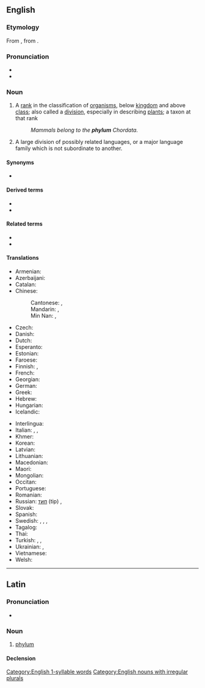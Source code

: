 ==English==
{{wikipedia|phylum|lang=en}}

===Etymology===
From {{etyl|la|en}} {{m|la|phylum}}, from {{etyl|grc|en}} {{m|grc|φῦλον||tribe, race}}.

===Pronunciation===
* {{IPA|/ˈfaɪləm/|lang=en}}
* {{rhymes|lang=en|ləm}}
{{rfap|lang=en}}

===Noun===
{{en-noun|phyla|phylums}}

# {{lb|en|taxonomy}} A [[rank]] in the classification of [[organism]]s, below [[kingdom]] and above [[class]]; also called a [[division]], especially in describing [[plant]]s; a taxon at that rank
#: ''Mammals belong to the '''phylum''' Chordata.''
# {{lb|en|linguistics}} A large division of possibly related languages, or a major language family which is not subordinate to another.

====Synonyms====
* {{sense|group of languages}} {{l|en|superstock}}

====Derived terms====
* {{l|en|subphylum}}
* {{l|en|superphylum}}

====Related terms====
* {{l|en|phylo-}}
* {{l|en|phylon}}

====Translations====
{{trans-top|(biology, taxonomy) A rank in the classification of organisms, below kingdom and above class}}
* Armenian: {{t+|hy|տիպ}}
* Azerbaijani: {{t+|az|tip}}
* Catalan: {{t|ca|fílum|m}}
* Chinese:
*: Cantonese: {{t|yue|門|sc=Hani}}, {{t|yue|门|tr=mun4|sc=Hani}}
*: Mandarin: {{t+|cmn|門|sc=Hani}}, {{t+|cmn|门|tr=mén|sc=Hani}}
*: Min Nan: {{t+|nan|門|sc=Hani}}, {{t|nan|门|tr=mn̂g, mûi|sc=Hani}}
* Czech: {{t+|cs|kmen|m}}
* Danish: {{t+|da|række|c}}
* Dutch: {{t+|nl|stam}}
* Esperanto: {{t|eo|filumo}}
* Estonian: {{t|et|hõimkond}}
* Faroese: {{t|fo|fylki|n}}
* Finnish: {{t+|fi|pääjakso}} {{q|fauna}}, {{t+|fi|kaari}} {{q|flora, fungi}}
* French: {{t+|fr|embranchement|m}}
* Georgian: {{t+|ka|ტიპი}}
* German: {{t+|de|Stamm|m}}
* Greek: {{t+|el|φύλο|n}}
* Hebrew: {{t+|he|מַעֲרָכָה|f|tr=ma'arachá}}
* Hungarian: {{t+|hu|törzs}}
* Icelandic: {{t+|is|fylking|f}}
{{trans-mid}}
* Interlingua: {{t|ia|phylo}}
* Italian: {{t+|it|filo|m}}, {{t+|it|tipo|m}}, {{t+|it|divisione|f}}
* Khmer: {{t+|km|សាខា|tr=sar khar|sc=Khmr}}
* Korean: {{t+|ko|문}}
* Latvian: {{t|lv|tips|m}}
* Lithuanian: {{t|lt|tipas|m}}
* Macedonian: {{t|mk|колено|n|tr=kóleno|sc=Cyrl}}
* Maori: {{t|mi|pori}}
* Mongolian: {{t+|mn|хүрээ}}
* Occitan: {{t|oc|filum|m}}
* Portuguese: {{t+|pt|filo|m}}
* Romanian: {{t+|ro|încrengătură|f}}
* Russian: {{qualifier|zool.}} [[тип]] (tip) {{g|m}}, {{qualifier|botany}} {{t+|ru|отде́л|m}}
* Slovak: {{t-needed|sk}}
* Spanish: {{t+|es|filo|m}}
* Swedish: {{t+|sv|stam|c}}, {{t+|sv|fylum|n}}, {{t+|sv|provins|c}}, {{t+|sv|phylum|n}}
* Tagalog: {{t|tl|sangahay}}
* Thai: {{t|th|ไฟลัม}}
* Turkish: {{t+|tr|şube}}, {{t+|tr|dal}}, {{t+|tr|filum}}
* Ukrainian: {{qualifier|zool.}} {{t|uk|тип|m|tr=typ|sc=Cyrl}}, {{qualifier|botany}} {{t|uk|відділ|m|tr=víddil|sc=Cyrl}}
* Vietnamese: {{t+|vi|ngành}}
* Welsh: {{t+|cy|ffylwm}}
{{trans-bottom}}

[[Category:English 1-syllable words]]
[[Category:English nouns with irregular plurals]]

----

==Latin==
{{wikipedia|lang=la}}

===Pronunciation===
* {{la-IPA|phylum}}

===Noun===
{{la-noun|phylum<2>}}

# [[#English|phylum]]

====Declension====
{{la-ndecl|phylum<2>}}